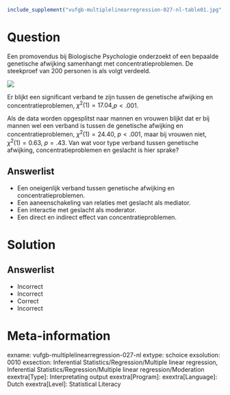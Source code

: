 ```{r, echo = FALSE, results = "hide"}
include_supplement("vufgb-multiplelinearregression-027-nl-table01.jpg", recursive = TRUE)
```

Question
========

Een promovendus bij Biologische Psychologie onderzoekt of een bepaalde genetische afwijking samenhangt met concentratieproblemen. De steekproef van 200 personen is als volgt verdeeld.

![](vufgb-multiplelinearregression-027-nl-table01.jpg)
  
Er blijkt een significant verband te zijn tussen de genetische afwijking en concentratieproblemen, $\chi^{2}(1) = 17.04$,$p < .001$.  

Als de data worden opgesplitst naar mannen en vrouwen blijkt dat er bij mannen wel een verband is tussen de genetische afwijking en concentratieproblemen, $\chi^{2}(1) = 24.40$, $p < .001$, maar bij vrouwen niet, $\chi^{2}(1) = 0.63$, $p = .43$. Van wat voor type verband tussen genetische afwijking, concentratieproblemen en geslacht is hier sprake?
  
Answerlist
----------
* Een oneigenlijk verband tussen genetische afwijking en concentratieproblemen.
* Een aaneenschakeling van relaties met geslacht als mediator.
* Een interactie met geslacht als moderator.
* Een direct en indirect effect van concentratieproblemen.

Solution
========

Answerlist
----------
* Incorrect
* Incorrect
* Correct
* Incorrect

Meta-information
================
exname: vufgb-multiplelinearregression-027-nl
extype: schoice
exsolution: 0010
exsection: Inferential Statistics/Regression/Multiple linear regression, Inferential Statistics/Regression/Multiple linear regression/Moderation
exextra[Type]: Interpretating output
exextra[Program]: 
exextra[Language]: Dutch
exextra[Level]: Statistical Literacy